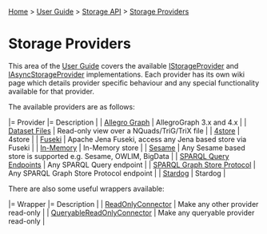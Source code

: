 [[Home]] > [[User Guide]] > [[UserGuide/Storage API|Storage API]] > [[UserGuide/Storage/Providers|Storage Providers]]

= Storage Providers =

This area of the [[User Guide]] covers the available [[http://www.dotnetrdf.org/api/index.asp?Topic=VDS.RDF.Storage.IStorageProvider|IStorageProvider]] and [[http://www.dotnetrdf.org/api/index.asp?Topic=VDS.RDF.Storage.IAsyncStorageProvider|IAsyncStorageProvider]] implementations.  Each provider has its own wiki page which details provider specific behaviour and any special functionality available for that provider.

The available providers are as follows:

|= Provider |= Description |
| [[UserGuide/Storage/AllegroGraph|Allegro Graph]] | AllegroGraph 3.x and 4.x |
| [[UserGuide/Storage/DatasetFile|Dataset Files]] | Read-only view over a NQuads/TriG/TriX file |
| [[UserGuide/Storage/4store|4store]] | 4store |
| [[UserGuide/Storage/Fuseki|Fuseki]] | Apache Jena Fuseki, access any Jena based store via Fuseki |
| [[UserGuide/Storage/InMemory|In-Memory]] | In-Memory store |
| [[UserGuide/Storage/Sesame|Sesame]] | Any Sesame based store is supported e.g. Sesame, OWLIM, BigData |
| [[UserGuide/Storage/SPARQL Query|SPARQL Query Endpoints]] | Any SPARQL Query endpoint |
| [[UserGuide/Storage/SPARQL Graph Store|SPARQL Graph Store Protocol]] | Any SPARQL Graph Store Protocol endpoint |
| [[UserGuide/Storage/Stardog|Stardog]] | Stardog |

There are also some useful wrappers available:

|= Wrapper |= Description |
| [[http://www.dotnetrdf.org/api/index.asp?Topic=VDS.RDF.Storage.ReadOnlyConnector|ReadOnlyConnector]] | Make any other provider read-only |
| [[http://www.dotnetrdf.org/api/index.asp?Topic=VDS.RDF.Storage.QueryableReadOnlyConnector|QueryableReadOnlyConnector]] | Make any queryable provider read-only |